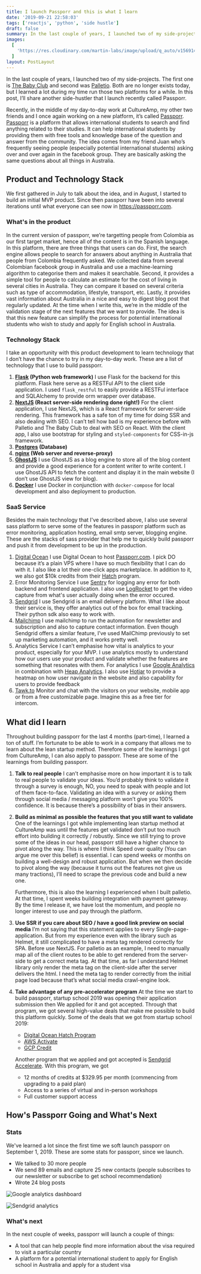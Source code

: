 ```yaml
---
title: I launch Passporr and this is what I learn
date: '2019-09-21 22:58:03'
tags: ['reactjs', 'python', 'side hustle']
draft: false
summary: In the last couple of years, I launched two of my side-projects. The first one is The Baby Club and second was Palletio. Both are no longer exists today, but I learned a lot during my time run those two platforms for a while. In this post, I’ll share another side-hustler that I launch recently called Passporr.
images:
  [
    'https://res.cloudinary.com/martin-labs/image/upload/q_auto/v1569144155/Blog/passporr-home-page.png',
  ]
layout: PostLayout
---
```


In the last couple of years, I launched two of my side-projects. The first one is [The Baby Club](https://www.crunchbase.com/organization/the-baby-club) and second was [Palletio](https://martinlabs.me/my-work/work-palletio/). Both are no longer exists today, but I learned a lot during my time run those two platforms for a while. In this post, I’ll share another side-hustler that I launch recently called Passporr.

Recently, in the middle of my day-to-day work at CultureAmp, my other two friends and I once again working on a new platform, it’s called [Passporr](http://bit.ly/2ksdqZR). [Passporr](http://bit.ly/2ksdqZR) is a platform that allows international students to search and find anything related to their studies. It can help international students by providing them with free tools and knowledge base of the question and answer from the community. The idea comes from my friend Juan who’s frequently seeing people (especially potential international students) asking over and over again in the facebook group. They are basically asking the same questions about all things in Australia.

## Product and Technology Stack

We first gathered in July to talk about the idea, and in August, I started to build an initial MVP product. Since then passporr have been into several iterations until what everyone can see now in https://passporr.com.

### What's in the product

In the current version of passporr, we’re targetting people from Colombia as our first target market, hence all of the content is in the Spanish language. In this platform, there are three things that users can do. First, the search engine allows people to search for answers about anything in Australia that people from Colombia frequently asked. We collected data from several Colombian facebook group in Australia and use a machine-learning algorithm to categorise them and makes it searchable. Second, it provides a simple tool for people to calculate an estimate for the cost of living in several cities in Australia. They can compare it based on several criteria such as type of accommodation, lifestyle, transport, etc. Lastly, it provides vast information about Australia in a nice and easy to digest blog post that regularly updated. At the time when I write this, we’re in the middle of the validation stage of the next features that we want to provide. The idea is that this new feature can simplify the process for potential international students who wish to study and apply for English school in Australia.

### Technology Stack

I take an opportunity with this product development to learn technology that I don’t have the chance to try in my day-to-day work. These are a list of technology that I use to build passporr.

1. **[Flask](https://palletsprojects.com/p/flask/) (Python web framework)**
   I use Flask for the backend for this platform. Flask here serve as a RESTFul API to the client side application. I used `flask_restful` to easily provide a RESTFul interface and SQLAlchemy to provide orm wrapper over database.
2. **[NextJS](https://nextjs.org/) (React server-side rendering done right!)**
   For the client application, I use NextJS, which is a React framework for server-side rendering. This framework has a safe ton of my time for doing SSR and also dealing with SEO. I can’t tell how bad is my experience before with Palletio and The Baby Club to deal with SEO on React. With the client app, I also use bootstrap for styling and `styled-components` for CSS-in-js framework.
3. **[Postgres](https://www.postgresql.org/) (Database)**
4. **[nginx](https://www.nginx.com/) (Web server and reverse-proxy)**
5. **[GhostJS](https://ghost.org/)**
   I use GhostJS as a blog engine to store all of the blog content and provide a good experience for a content writer to write content. I use GhostJS API to fetch the content and display it in the main website (I don’t use GhostJS view for blog).
6. **[Docker](https://www.docker.com/)**
   I use Docker in conjunction with `docker-compose` for local development and also deployment to production.

### SaaS Service

Besides the main technology that I've described above, I also use several sass platform to serve some of the features in passporr platform such as error monitoring, application hosting, email smtp server, blogging engine. These are the stacks of sass provider that help me to quickly build passporr and push it from development to be up in the production.

1. [Digital Ocean](https://digitalocean.com)
   I use Digital Ocean to host [Passporr.com](https://passporr.com). I pick DO because it’s a plain VPS where I have so much flexibility that I can do with it. I also like a lot their one-click apps marketplace. In addition to it, we also got \$10k credits from their [Hatch](https://www.digitalocean.com/hatch/) program.
2. Error Monitoring Service
   I use [Sentry](https://sentry.io/welcome/) for logging any error for both backend and frontend application. I also use [LogRocket](https://logrocket.com/) to get the video capture from what's user actually doing when the error occured.
3. [Sendgrid](http://sendgrid.com)
   I use Sendgrid is an email delivery platform. What I like about their service is, they offer analytics out of the box for email tracking. Their python sdk also easy to work with.
4. [Mailchimp](https://mailchimp.com)
   I use mailchimp to run the automation for newsletter and subscription and also to capture contact information. Even though Sendgrid offers a similar feature, I’ve used MailChimp previously to set up marketing automation, and it works pretty well.
5. Analytics Service
   I can’t emphasise how vital is analytics to your product, especially for your MVP. I use analytics mostly to understand how our users use your product and validate whether the features are something that resonates with them. For analytics I use [Google Analytics](https://marketingplatform.google.com/about/analytics/) in combination with [Heap Analytics](https://heap.io/). I also use [Hotjar](https://www.hotjar.com) to provide a heatmap on how user navigate in the website and also capability for users to provide feedback
6. [Tawk.to](https://www.tawk.to/)
   Monitor and chat with the visitors on your website, mobile app or from a free customizable page. Imagine this as a free tier for intercom.

## What did I learn

Throughout building passporr for the last 4 months (part-time), I learned a ton of stuff. I’m fortunate to be able to work in a company that allows me to learn about the lean startup method. Therefore some of the learnings I got from CultureAmp, I can also apply to passporr. These are some of the learnings from building passporr.

1. **Talk to real people**
   I can’t emphasise more on how important it is to talk to real people to validate your ideas. You’d probably think to validate it through a survey is enough, NO, you need to speak with people and lot of them face-to-face. Validating an idea with a survey or asking them through social media / messaging platform won’t give you 100% confidence. It is because there’s a possibility of bias in their answers.

2. **Build as minimal as possible the features that you still want to validate**
   One of the learnings I got while implementing lean startup method at CultureAmp was until the features get validated don’t put too much effort into building it correctly / robustly. Since we still trying to prove some of the ideas in our head, passporr still have a higher chance to pivot along the way. This is where I think Speed over quality (You can argue me over this belief) is essential. I can spend weeks or months on building a well-design and robust application. But when we then decide to pivot along the way (because it turns out the features not give us many tractions), I’ll need to scrape the previous code and build a new one.

   Furthermore, this is also the learning I experienced when I built palletio. At that time, I spent weeks building integration with payment gateway. By the time I release it, we have lost the momentum, and people no longer interest to use and pay through the platform.

3. **Use SSR if you care about SEO / have a good link preview on social media**
   I’m not saying that this statement applies to every Single-page-application. But from my experience even with the library such as Helmet, it still complicated to have a meta tag rendered correctly for SPA. Before use NextJS. For palletio as an example, I need to manually map all of the client routes to be able to get rendered from the server-side to get a correct meta tag. At that time, as far I understand Helmet library only render the meta tag on the client-side after the server delivers the html. I need the meta tag to render correctly from the initial page load because that’s what social media crawl-engine look.

4. **Take advantage of any pre-accelerator program**
   At the time we start to build passporr, startup school 2019 was opening their application submission then We applied for it and got accepted. Through that program, we got several high-value deals that make me possible to build this platform quickly. Some of the deals that we got from startup school 2019:

   - [Digital Ocean Hatch Program](https://www.digitalocean.com/hatch/)
   - [AWS Activate](https://aws.amazon.com/activate/)
   - [GCP Credit](https://cloud.google.com/developers/startups/)

   Another program that we applied and got accepted is [Sendgrid Accelerate](https://sendgrid.com/accelerate/). With this program, we got

   - 12 months of credits at \$329.95 per month (commencing from upgrading to a paid plan)
   - Access to a series of virtual and in-person workshops
   - Full customer support access

## How's Passporr Going and What's Next

### Stats

We've learned a lot since the first time we soft launch passporr on September 1, 2019. These are some stats for passporr, since we launch.

- We talked to 30 more people
- We send 89 emails and capture 25 new contacts (people subscribes to our newsletter or subscribe to get school recommendation)
- Wrote 24 blog posts

![Google analytics dashboard](https://res.cloudinary.com/martin-labs/image/upload/q_auto/v1569141362/Blog/GA-stats-22-09-2019.png)

![Sendgrid analytics](https://res.cloudinary.com/martin-labs/image/upload/q_auto/v1569141362/Blog/Sendgrid-Analytics-22-09-2019.png)

### What's next

In the next couple of weeks, passporr will launch a couple of things:

- A tool that can help people find more information about the visa required to visit a particular country
- A platform for a potential international student to apply for English school in Australia and apply for a student visa
